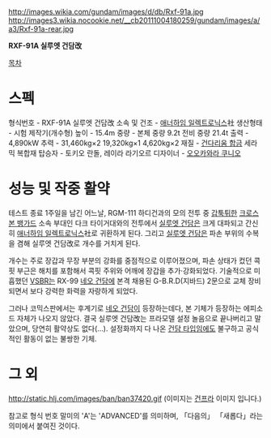 http://images.wikia.com/gundam/images/d/db/Rxf-91a.jpg http://images3.wikia.nocookie.net/__cb20111004180259/gundam/images/a/a3/Rxf-91a-rear.jpg

'''RXF-91A 실루엣 건담改'''

[[목차]]

= 스펙 =
형식번호 - RXF-91A 실루엣 건담改
소속 및 건조 - [[애너하임 일렉트로닉스]]社 
생산형태 - 시험 제작기(개수형) 
높이 - 15.4m 
중량 - 본체 중량 9.2t 전비 중량 21.4t 
출력 - 4,890kW 
추력 - 31,460kg×2 19,320kg×1 4,620kg×2 
재질 - [[건다리움 합금]] 세라믹 복합재 
탑승자 - 토키오 란돌, 레이라 라기오르
디자이너 - [[오오카와라 쿠니오]]

= 성능 및 작중 활약 =
테스트 종료 1주일을 남긴 어느날, RGM-111 하디건과의 모의 전투 중 [[갑툭튀]]한 [[크로스 본 뱅가드]] 소속 부대인 다크 타이거대와의 전투에서 [[실루엣 건담]]은 크게 대파되고 간신히 [[애너하임 일렉트로닉스]]社로 귀환하게 된다. 그리고 [[실루엣 건담]]은 파손 부위의 수복을 겸해 실루엣 건담改로 개수를 거치게 된다.

개수는 주로 장갑과 무장 부분의 강화를 중점적으로 이루어졌으며, 파손 상태가 컸던 콕핏 부근은 해치를 포함해서 콕핏 주위와 어깨에 장갑을 추가·강화되었다. 기술적으로 미흡했던 [[VSBR]]는 RX-99 [[네오 건담]]에 본격 채용된 G-B.R.D(지바드) 2문으로 교체 장비되면서 보다 강력한 화력을 자랑하게 되었다.

그러나 코믹스판에서는 후계기로 [[네오 건담]]이 등장하는데다, 본 기체가 등장하는 에피소드 자체가 나오지 않았다. 결국 실루엣 건담改는 프라모델 설정 놀음으로 끝나버리고 말았으며, 당연히 활약상도 없다(...). 설정화까지 다 나온 [[건담 타입]]임에도 불구하고 공식적인 활동이 없는 불쌍한 기체.


= 그 외 =
http://static.hlj.com/images/ban/ban37420.gif
(이미지는 [[건프라]] 이미지 입니다.)

참고로 형식 번호 말미의 'A'는 'ADVANCED'를 의미하며, 「다음의」 「새롭다」라는 의미에서 붙여진 것이다.
